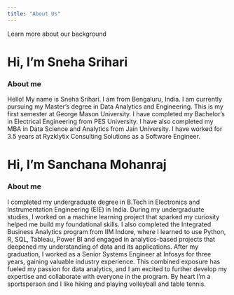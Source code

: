 ```yaml
---
title: "About Us"
---
```


Learn more about our background


# Hi, I'm Sneha Srihari 

### About me
Hello! My name is Sneha Srihari. I am from Bengaluru, India. I am currently pursuing my Master's degree in Data Analytics and Engineering. This is my first semester at George Mason University. I have completed my Bachelor's in Electrical Engineering from PES University. I have also completed my MBA in Data Science and Analytics from Jain University. I have worked for 3.5 years at Ryzklytix Consulting Solutions as a Software Engineer.


# Hi, I'm Sanchana Mohanraj

### About me
I completed my undergraduate degree in B.Tech in Electronics and Instrumentation Engineering (EIE) in India. During my undergraduate studies, I worked on a machine learning project that sparked my curiosity helped me build my foundational skills. I also completed the Integrated Business Analytics program from IIM Indore, where I learned to use Python, R, SQL, Tableau, Power BI and engaged in analytics-based projects that deepened my understanding of data and its applications.
After my graduation, I worked as a Senior Systems Engineer at Infosys for three years, gaining valuable industry experience. This combined exposure has fueled my passion for data analytics, and I am excited to further develop my expertise and collaborate with everyone in the program. By heart I’m a sportsperson and I like hiking and playing volleyball and table tennis.